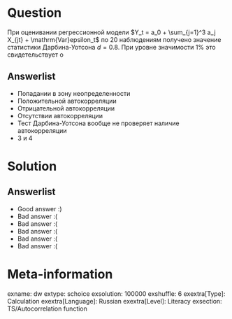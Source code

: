 Question
========
При оценивании регрессионной модели $Y_t = a_0 + \sum_{j=1}^3 a_j X_{jt} + \mathrm{Var}epsilon_t$ по 20 наблюдениям получено значение статистики Дарбина-Уотсона $d = 0.8$. При уровне значимости 1\% это свидетельствует о




Answerlist
----------
*  Попадании в зону неопределенности
*  Положительной автокорреляции
*  Отрицательной автокорреляции
*  Отсутствии автокорреляции
*  Тест Дарбина-Уотсона вообще не проверяет наличие автокорреляции
*  3 и 4

Solution
========

Answerlist
----------
*  Good answer :)
*  Bad answer :(
*  Bad answer :(
*  Bad answer :(
*  Bad answer :(
*  Bad answer :(

Meta-information
================
exname: dw
extype: schoice
exsolution: 100000
exshuffle: 6
exextra[Type]: Calculation
exextra[Language]: Russian
exextra[Level]: Literacy
exsection: TS/Autocorrelation function
